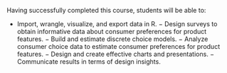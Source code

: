 Having successfully completed this course, students will be able to:

- Import, wrangle, visualize, and export data in R.
− Design surveys to obtain informative data about consumer preferences for product features.
− Build and estimate discrete choice models.
− Analyze consumer choice data to estimate consumer preferences for product features.
− Design and create effective charts and presentations.
− Communicate results in terms of design insights.
